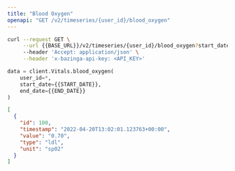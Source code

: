 ```yaml
---
title: "Blood Oxygen"
openapi: "GET /v2/timeseries/{user_id}/blood_oxygen"
---
```


<RequestExample>

```bash Bash
curl --request GET \
     --url {{BASE_URL}}/v2/timeseries/{user_id}/blood_oxygen?start_date={{START_DATE}}&end_date={{END_DATE}} \
     --header 'Accept: application/json' \
     --header 'x-bazinga-api-key: <API_KEY>'
```

```python Python
data = client.Vitals.blood_oxygen(
    user_id=*,
    start_date={{START_DATE}},
    end_date={{END_DATE}}
)
```

</RequestExample>

<ResponseExample>

```json Example
[
  {
    "id": 100,
    "timestamp": "2022-04-20T13:02:01.123763+00:00",
    "value": "0.70",
    "type": "ldl",
    "unit": "sp02"
  }
]
```

</ResponseExample>
